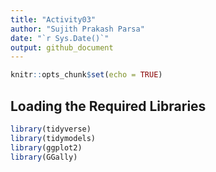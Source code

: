 ```yaml
---
title: "Activity03"
author: "Sujith Prakash Parsa"
date: "`r Sys.Date()`"
output: github_document
---
```


```r
knitr::opts_chunk$set(echo = TRUE)
```

## Loading the Required Libraries

```r
library(tidyverse)
library(tidymodels)
library(ggplot2)
library(GGally)
```


